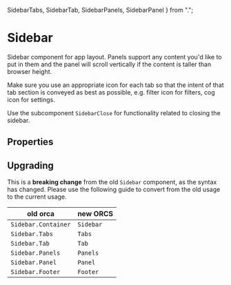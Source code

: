   SidebarTabs,
  SidebarTab,
  SidebarPanels,
  SidebarPanel
} from ".";

# Sidebar

Sidebar component for app layout. Panels support any content you'd like to put in them and the panel will scroll vertically if the content is taller than browser height.

Make sure you use an appropriate icon for each tab so that the intent of that tab section is conveyed as best as possible, e.g. filter icon for filters, cog icon for settings.

Use the subcomponent `SidebarClose` for functionality related to closing the sidebar.

<Preview>
  <Story id="components-sidebar--default-sidebar" />
</Preview>

## Properties

<Props of={Sidebar} />

## Upgrading

This is a **breaking change** from the old `Sidebar` component, as the syntax has changed. Please use the following guide to convert from the old usage to the current usage.

| **old orca**        | **new ORCS** |
| ------------------- | ------------ |
| `Sidebar.Container` | `Sidebar`    |
| `Sidebar.Tabs`      | `Tabs`       |
| `Sidebar.Tab`       | `Tab`        |
| `Sidebar.Panels`    | `Panels`     |
| `Sidebar.Panel`     | `Panel`      |
| `Sidebar.Footer`    | `Footer`     |
